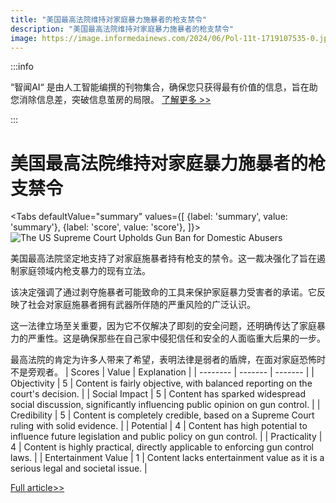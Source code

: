 ```yaml
---
title: "美国最高法院维持对家庭暴力施暴者的枪支禁令"
description: "美国最高法院维持对家庭暴力施暴者的枪支禁令"
image: https://image.informedainews.com/2024/06/Pol-11t-1719107535-0.jpg
---
```



:::info

“智闻AI“ 是由人工智能编撰的刊物集合，确保您只获得最有价值的信息，旨在助您消除信息差，突破信息茧房的局限。  [了解更多 >>](/)

:::

# 美国最高法院维持对家庭暴力施暴者的枪支禁令


<Tabs
	defaultValue="summary"
	values={[
	{label: 'summary', value: 'summary'},
	{label: 'score', value: 'score'},
]}>
<TabItem value="summary">
<img
  src="https://image.informedainews.com/2024/06/Pol-11t-1719107535-0.jpg"
  alt="The US Supreme Court Upholds Gun Ban for Domestic Abusers"
/>



美国最高法院坚定地支持了对家庭施暴者持有枪支的禁令。这一裁决强化了旨在遏制家庭领域内枪支暴力的现有立法。

该决定强调了通过剥夺施暴者可能致命的工具来保护家庭暴力受害者的承诺。它反映了社会对家庭施暴者拥有武器所伴随的严重风险的广泛认识。

这一法律立场至关重要，因为它不仅解决了即刻的安全问题，还明确传达了家庭暴力的严重性。这是确保那些在自己家中侵犯信任和安全的人面临重大后果的一步。

最高法院的肯定为许多人带来了希望，表明法律是弱者的盾牌，在面对家庭恐怖时不是旁观者。
</TabItem>
<TabItem value="score">
	| Scores     | Value   | Explanation |
	| -------- | ------- | ------- |
	| Objectivity  | 5    | Content is fairly objective, with balanced reporting on the court's decision.    |
	| Social Impact | 5     | Content has sparked widespread social discussion, significantly influencing public opinion on gun control.    |
	| Credibility    | 5    | Content is completely credible, based on a Supreme Court ruling with solid evidence.    |
	| Potential    | 4    | Content has high potential to influence future legislation and public policy on gun control.    |
	| Practicality    | 4    | Content is highly practical, directly applicable to enforcing gun control laws.    |
	| Entertainment Value    | 1    | Content lacks entertainment value as it is a serious legal and societal issue.    |
</TabItem>
</Tabs>

[Full article>>](https://www.theguardian.com/us-news/ng-interactive/2024/jun/21/supreme-court-domestic-violence-gun-ban)

